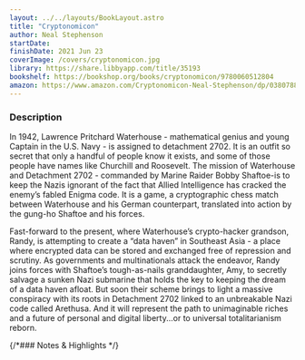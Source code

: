 ```yaml
---
layout: ../../layouts/BookLayout.astro
title: "Cryptonomicon"
author: Neal Stephenson
startDate:
finishDate: 2021 Jun 23
coverImage: /covers/cryptonomicon.jpg
library: https://share.libbyapp.com/title/35193
bookshelf: https://bookshop.org/books/cryptonomicon/9780060512804
amazon: https://www.amazon.com/Cryptonomicon-Neal-Stephenson/dp/0380788624/
---
```


<ReadingTime
  startDate  = {frontmatter.startDate}
  finishDate = {frontmatter.finishDate}
/>

### Description
In 1942, Lawrence Pritchard Waterhouse - mathematical genius and young Captain in the U.S. Navy - is assigned to detachment 2702. It is an outfit so secret that only a handful of people know it exists, and some of those people have names like Churchill and Roosevelt. The mission of Waterhouse and Detachment 2702 - commanded by Marine Raider Bobby Shaftoe-is to keep the Nazis ignorant of the fact that Allied Intelligence has cracked the enemy’s fabled Enigma code. It is a game, a cryptographic chess match between Waterhouse and his German counterpart, translated into action by the gung-ho Shaftoe and his forces.

Fast-forward to the present, where Waterhouse’s crypto-hacker grandson, Randy, is attempting to create a “data haven” in Southeast Asia - a place where encrypted data can be stored and exchanged free of repression and scrutiny. As governments and multinationals attack the endeavor, Randy joins forces with Shaftoe’s tough-as-nails granddaughter, Amy, to secretly salvage a sunken Nazi submarine that holds the key to keeping the dream of a data haven afloat. But soon their scheme brings to light a massive conspiracy with its roots in Detachment 2702 linked to an unbreakable Nazi code called Arethusa. And it will represent the path to unimaginable riches and a future of personal and digital liberty...or to universal totalitarianism reborn.

{/*### Notes & Highlights */}

<BuyBook
  library   = {frontmatter.library}
  bookshelf = {frontmatter.bookshelf}
  amazon    = {frontmatter.amazon}
/>
